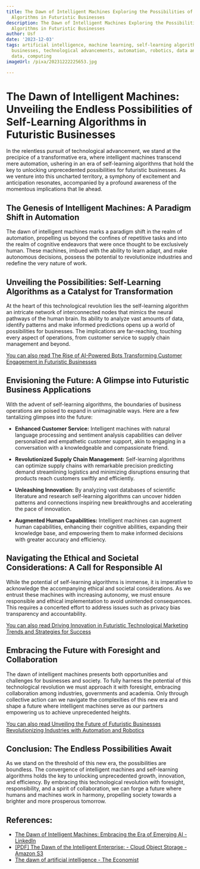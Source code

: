 ```yaml
---
title: The Dawn of Intelligent Machines Exploring the Possibilities of Self-Learning
  Algorithms in Futuristic Businesses
description: The Dawn of Intelligent Machines Exploring the Possibilities of Self-Learning
  Algorithms in Futuristic Businesses
author: Usf
date: '2023-12-03'
tags: artificial intelligence, machine learning, self-learning algorithms, futuristic
  businesses, technological advancements, automation, robotics, data analysis, big
  data, computing
imageUrl: /pixa/20231222225653.jpg

---
```

# The Dawn of Intelligent Machines: Unveiling the Endless Possibilities of Self-Learning Algorithms in Futuristic Businesses

In the relentless  pursuit of technological advancement, we stand at the  precipice of a transformative era, where intelligent  machines transcend mere automation, ushering in an era of self-learning algorithms  that hold the key to unlocking unprecedented possibilities  for futuristic businesses. As we venture into this  uncharted  territory, a symphony of excitement and anticipation resonates,  accompanied by a profound  awareness of the momentous implications that  lie ahead.

## The Genesis of Intelligent Machines: A Paradigm  Shift in Automation

The dawn of intelligent machines marks a  paradigm shift in  the realm of automation, propelling us beyond the confines of repetitive tasks and into the realm of cognitive endeavors that  were once thought to be exclusively human. These  machines, imbued with the ability to learn adapt, and make autonomous decisions, possess the potential to revolutionize  industries and redefine the very nature of work.

##  Unveiling the Possibilities: Self-Learning  Algorithms as a Catalyst  for Transformation

At the heart of this technological revolution lies the self-learning algorithm an intricate network of interconnected nodes that mimics the neural pathways of the human brain. Its ability to analyze vast amounts of data, identify patterns and make informed predictions opens up a world of possibilities for businesses. The implications are far-reaching, touching every  aspect  of  operations, from customer service to  supply  chain  management and beyond.

[You can also read The Rise of AI-Powered Bots Transforming Customer  Engagement in Futuristic Businesses](The%20Rise%20of%20AI-Powered%20Bots%20Transforming%20Customer%20Engagement%20in%20Futuristic%20Businesses)


## Envisioning the Future:  A Glimpse into Futuristic  Business Applications

With the advent of self-learning algorithms, the boundaries of business operations are poised to expand in  unimaginable ways. Here are a few  tantalizing glimpses into the future:

- **Enhanced  Customer Service:** Intelligent machines with natural language processing and sentiment  analysis capabilities can deliver personalized and  empathetic  customer support, akin  to engaging in a conversation with a knowledgeable  and compassionate friend.

- **Revolutionized Supply Chain Management:** Self-learning algorithms can optimize supply chains with remarkable precision predicting demand streamlining logistics and minimizing disruptions ensuring that products reach customers swiftly and efficiently.

- **Unleashing Innovation:** By analyzing vast databases  of scientific literature and research self-learning algorithms can uncover hidden patterns and connections inspiring new breakthroughs  and accelerating the pace of innovation.

- **Augmented Human Capabilities:** Intelligent machines can augment  human capabilities, enhancing their cognitive abilities, expanding their knowledge base, and empowering them to  make informed decisions with greater accuracy and efficiency.

## Navigating the Ethical and Societal Considerations: A Call for  Responsible AI

While the potential of  self-learning algorithms is immense, it is imperative to acknowledge the accompanying ethical and societal considerations. As we entrust these machines with increasing autonomy, we must ensure responsible  and ethical implementation to avoid unintended consequences. This requires a concerted effort to address issues such as privacy bias transparency and accountability.

[You can also read  Driving Innovation in Futuristic Technological Marketing Trends and Strategies  for  Success](Driving%20Innovation%20in%20Futuristic%20Technological%20Marketing%20Trends%20and%20Strategies%20for%20Success)


## Embracing the Future with Foresight and Collaboration

The dawn of intelligent machines presents both  opportunities  and challenges for businesses  and  society. To fully harness the potential of this technological revolution we must approach it with foresight,  embracing collaboration among industries,  governments and academia. Only through collective action can we navigate the complexities of this new era and shape a future  where intelligent machines serve as our partners empowering us to achieve unprecedented heights.

[You  can also read Unveiling the Future of Futuristic Businesses Revolutionizing Industries with Automation and Robotics](Unveiling%20the%20Future%20of%20Futuristic%20Businesses%20Revolutionizing%20Industries%20with%20Automation%20and%20Robotics)


## Conclusion: The Endless  Possibilities  Await

As we stand on the threshold of this new era, the possibilities are boundless.  The convergence of intelligent  machines and self-learning algorithms holds the key to unlocking unprecedented growth, innovation, and  efficiency. By embracing  this technological revolution with foresight, responsibility, and a spirit of collaboration, we can  forge a future where humans and machines work  in harmony, propelling society towards a brighter and more prosperous tomorrow.

## References:
- [The Dawn of Intelligent Machines: Embracing the Era of Emerging AI - LinkedIn](https://www.linkedin.com/pulse/dawn-intelligent-machines-embracing-era-emerging-ai)
- [[PDF] The Dawn of the Intelligent Enterprise: - Cloud Object Storage - Amazon S3](https://s3.amazonaws.com/marketing.mitsmr.com/custom/CSOracle0119/MITSMR-Oracle-Intelligent-Enterprise-Exec-Scholar-Exchange.pdf)
- [The dawn of artificial intelligence - The Economist](https://www.economist.com/leaders/2015/05/09/the-dawn-of-artificial-intelligence)
